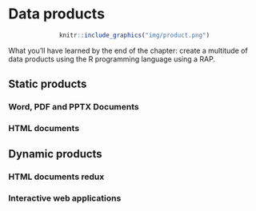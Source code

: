 # Data products

<div style="text-align:center;">
```r
knitr::include_graphics("img/product.png")
```
</div>

What you’ll have learned by the end of the chapter: create a multitude of data products using the R programming language using a RAP.

## Static products

### Word, PDF and PPTX Documents

### HTML documents

## Dynamic products

### HTML documents redux

### Interactive web applications
